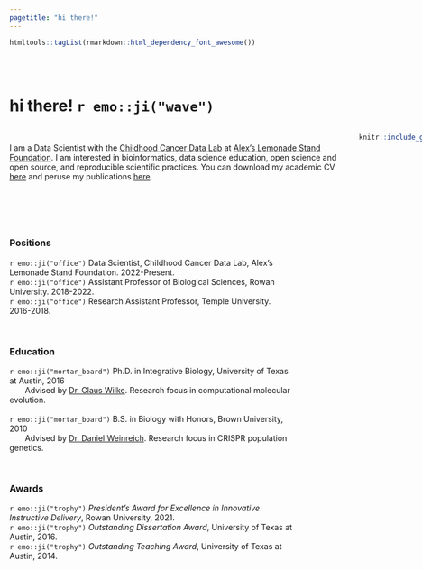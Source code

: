 ```yaml
---
pagetitle: "hi there!"
---
```

```r
htmltools::tagList(rmarkdown::html_dependency_font_awesome())
```

<br><br>

# hi there! `r emo::ji("wave")`


:::: {style="display: grid; grid-template-columns: 600px 1fr; grid-column-gap: 20px;"}
<!-- https://css-tricks.com/snippets/css/complete-guide-grid/ -->

::: {}

<br>
I am a Data Scientist with the [Childhood Cancer Data Lab](https://www.ccdatalab.org/) at [Alex's Lemonade Stand Foundation](https://www.alexslemonade.org/). I am interested in bioinformatics, data science education, open science and open source, and reproducible scientific practices. You can download my academic CV [here](cv/CV_SJSpielman.pdf) and peruse my publications [here](https://github.com/sjspielman/publications).

[<i rel = "me" class="fab fa-mastodon"></i>](https://fosstodon.org/@stephspiel)&nbsp;&nbsp;&nbsp;&nbsp;[<i class="fab fa-twitter"></i>](https://twitter.com/stephspiel)&nbsp;&nbsp;&nbsp;&nbsp;[<i class="fa fa-envelope"></i>](mailto:stephanie.spielman@gmail.com)&nbsp;&nbsp;&nbsp;&nbsp;[<i class="fab fa-github"></i>](https://github.com/sjspielman)&nbsp;&nbsp;&nbsp;[<i class="ai ai-google-scholar"></i>](https://scholar.google.com/citations?user=cP4ZMO4AAAAJ&hl=en)&nbsp;&nbsp;&nbsp;&nbsp;[<i class="ai ai-orcid"></i>](https://orcid.org/0000-0002-9090-4788)


:::

::: {}

```r
knitr::include_graphics("img/sjspielman_picture.png")
```


:::

::::



<br>

<!--

## What am I currently up to?

I'm recovering from the slog of academia and discovering newfound freedom! For example, did you know it is possible to have free time _without_ thinking about your next grant or paper? I just found out about it `r emo::ji("star_struck")`, and it's _very cool_.

<br>

-->





### Positions

`r emo::ji("office")` Data Scientist, Childhood Cancer Data Lab, Alex's Lemonade Stand Foundation. 2022-Present.<br>
`r emo::ji("office")` Assistant Professor of Biological Sciences, Rowan University. 2018-2022.<br>
`r emo::ji("office")` Research Assistant Professor, Temple University. 2016-2018.

<br>

### Education

`r emo::ji("mortar_board")` Ph.D. in Integrative Biology, University of Texas at Austin, 2016
<br>&nbsp;&nbsp;&nbsp;&nbsp;&nbsp;&nbsp;&nbsp;Advised by [Dr. Claus Wilke](https://clauswilke.com/). Research focus in computational molecular evolution.<br><br>
`r emo::ji("mortar_board")` B.S. in Biology with Honors, Brown University, 2010
<br>&nbsp;&nbsp;&nbsp;&nbsp;&nbsp;&nbsp;&nbsp;Advised by [Dr. Daniel Weinreich](https://www.brown.edu/research/labs/weinreich/). Research focus in CRISPR population genetics.

<br>

### Awards

`r emo::ji("trophy")` _President's Award for Excellence in Innovative Instructive Delivery_, Rowan University, 2021.<br>
`r emo::ji("trophy")` _Outstanding Dissertation Award_, University of Texas at Austin, 2016.<br>
`r emo::ji("trophy")` _Outstanding Teaching Award_,  University of Texas at Austin, 2014.
